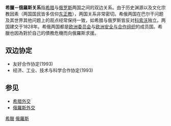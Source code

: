 {{Infobox Bilateral relations|希腊－俄罗斯|Greece|Russia|filetype=svg}}
'''希臘－俄羅斯关系'''指[[希腊|希腊]]与[[俄罗斯|俄罗斯]]两国之间的双边关系。由于历史渊源以及文化宗教因素（两国国民皆多信仰[[东正教|东正教]]），两国关系非常密切。希俄两国在巴尔干问题及其世界其他问题上的观点经常保持一致，如希腊与俄罗斯皆反对[[科索沃|科索沃]]独立。两国建交于1828年。希俄两国都是[[欧洲委员会|欧洲委员会]]与[[欧洲安全与合作组织|欧洲安全与合作组织]]的成员国。希臘也因為對於自己的債務危機而向俄羅斯求援。

== 双边协定 ==
*友好合作协定(1993)
*经济、工业、技术与科学合作协定(1993)

== 参见 ==
{{portal box|國際關係|希臘|俄羅斯}}
* [[希腊外交|希腊外交]]
* [[俄羅斯外交|俄羅斯外交]]

{{希臘外交}}
{{俄羅斯外交}}
[[Category:俄羅斯雙邊關係|希臘]]
[[Category:希臘雙邊關係|俄羅斯]]